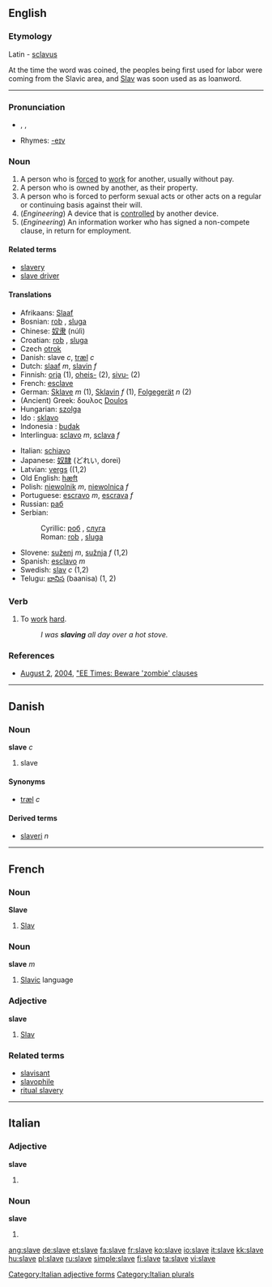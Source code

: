 ==English==

===Etymology===
Latin - [[sclavus]]

At the time the word was coined, the peoples being first used for labor were coming from the Slavic area, and [[Slav]] was soon used as as loanword.

----

===Pronunciation===
*{{AHD|slāv}}, {{IPA|/sleɪv/}}, {{SAMPA|/sleIv/}}
*Rhymes: [[Rhymes:English:-eɪv|-eɪv]]

===Noun===
{{en-noun}}

# A person who is [[force]]d to [[work]] for another, usually without pay.
# A person who is owned by another, as their property.
# A person who is forced to perform sexual acts or other acts on a regular or continuing basis against their will.
# (''Engineering'') A device that is [[control]]led by another device.
# (''Engineering'') An information worker who has signed a non-compete clause, in return for employment.

====Related terms====
*[[slavery]]
*[[slave driver]]

====Translations====
{{top}}
*Afrikaans: [[Slaaf]]
*Bosnian: [[rob#Bosnian|rob]] {{m}}, [[sluga]] {{f}}
*Chinese: [[奴隶]] (núlì)
*Croatian: [[rob#Croatian|rob]] {{m}}, [[sluga]] {{f}}
*Czech [[otrok]] {{m}}
*Danish: slave ''c'', [[træl]] ''c''
*Dutch: [[slaaf]] ''m'', [[slavin]] ''f''
*Finnish: [[orja]] (1), [[oheis-]] (2), [[sivu-]] (2)
*French: [[esclave]]
*German: [[Sklave]] ''m'' (1), [[Sklavin]] ''f'' (1), [[Folgegerät]] ''n'' (2)
*(Ancient) Greek: δουλος [[Doulos]]
*Hungarian: [[szolga]]
*Ido : [[sklavo]]
*Indonesia : [[budak]]
*Interlingua: [[sclavo]] ''m'', [[sclava]] ''f''
{{mid}}
*Italian: [[schiavo]]
*Japanese: [[奴隷]] (どれい, dorei)
*Latvian: [[vergs]] {{m}} ((1,2)
*Old English: [[hæft]]
*Polish: [[niewolnik]] ''m'', [[niewolnica]] ''f''
*Portuguese: [[escravo]] ''m'', [[escrava]] ''f''
*Russian: [[раб]]
*Serbian:
*:Cyrillic: [[роб#Serbian|роб]] {{m}}, [[слуга]] {{f}}
*:Roman: [[rob#Serbian|rob]] {{m}}, [[sluga#Serbian|sluga]] {{f}}
*Slovene: [[suženj]] ''m'', [[sužnja]] ''f'' (1,2)
*Spanish: [[esclavo]] ''m''
*Swedish: [[slav]] ''c'' (1,2)
*Telugu: [[బానిస]] (baanisa) (1, 2)
{{bottom}}

===Verb===
{{en-verb|slav|ing}}
#{{intransitive}} To [[work]] [[hard]].
#:''I was '''slaving''' all day over a hot stove.''

===References===
* [[August 2]], [[2004]], [http://www.eet.com/issue/fp/showArticle.jhtml?articleId=26100928 "EE Times: Beware 'zombie' clauses]

----

==Danish==

===Noun===
'''slave''' ''c''

# slave

====Synonyms====
*[[træl]] ''c''

====Derived terms====
*[[slaveri]] ''n''

----

==French==

===Noun===
'''Slave'''

# [[Slav]]

===Noun===
'''slave''' ''m''

# [[Slavic]] language

===Adjective===
'''slave'''

# [[Slav]]

===Related terms===
*[[slavisant]]
*[[slavophile]]
*[[ritual slavery]]
----

==Italian==
===Adjective===
'''slave''' {{f}}
# {{plural of|slavo#Adjective|slavo}}
===Noun===
'''slave''' {{f}}
# {{plural of|slavo#Noun|slavo}}

[[Category:Italian adjective forms]]
[[Category:Italian plurals]]

[[ang:slave]]
[[de:slave]]
[[et:slave]]
[[fa:slave]]
[[fr:slave]]
[[ko:slave]]
[[io:slave]]
[[it:slave]]
[[kk:slave]]
[[hu:slave]]
[[pl:slave]]
[[ru:slave]]
[[simple:slave]]
[[fi:slave]]
[[ta:slave]]
[[vi:slave]]